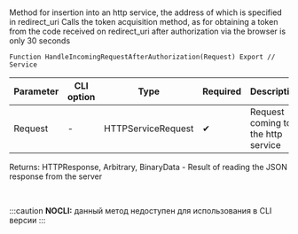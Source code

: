 ﻿---
sidebar_position: 4
---


# 
Method for insertion into an http service, the address of which is specified in redirect_uri Calls the token acquisition method, as for obtaining a token from the code received on redirect_uri after authorization via the browser is only 30 seconds



`Function HandleIncomingRequestAfterAuthorization(Request) Export // Service`

  | Parameter | CLI option | Type | Required | Description |
  |-|-|-|-|-|
  | Request | - | HTTPServiceRequest | &#x2714; | Request coming to the http service |

  
  Returns:  HTTPResponse, Arbitrary, BinaryData - Result of reading the JSON response from the server

<br/>


:::caution
**NOCLI:** данный метод недоступен для использования в CLI версии
:::
<br/>



```bsl title="1C:Enterprise/OneScript code example"

```
 




